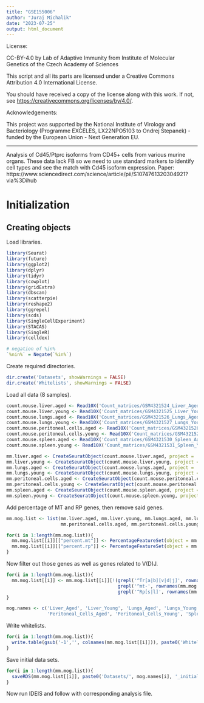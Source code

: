 ```yaml
---
title: "GSE155006"
author: "Juraj Michalik"
date: "2023-07-25"
output: html_document
---
```


License:

CC-BY-4.0 by Lab of Adaptive Immunity from Institute of Molecular Genetics of the Czech Academy of Sciences

This script and all its parts are licensed under a
Creative Commons Attribution 4.0 International License.

You should have received a copy of the license along with this
work. If not, see <https://creativecommons.org/licenses/by/4.0/>.

Acknowledgements:

This project was supported by the National Institute of Virology and 
Bacteriology (Programme EXCELES, LX22NPO5103 to Ondrej Stepanek) - 
funded by the European Union - Next Generation EU.

---

Analysis of Cd45/Ptprc isoforms from CD45+ cells from various murine organs. These data lack FB so we need to use standard markers to identify cell types and see the match with Cd45 isoform expression.
Paper: https://www.sciencedirect.com/science/article/pii/S1074761320304921?via%3Dihub

# Initialization

## Creating objects

Load libraries.

```r
library(Seurat)
library(future)
library(ggplot2)
library(dplyr)
library(tidyr)
library(cowplot)
library(gridExtra)
library(dbscan)
library(scatterpie)
library(reshape2)
library(ggrepel)
library(scds)
library(SingleCellExperiment)
library(STACAS)
library(SingleR)
library(celldex)

# negation of %in% 
`%nin%` = Negate(`%in%`)
```

Create required directories.

```r
dir.create('Datasets', showWarnings = FALSE)
dir.create('Whitelists', showWarnings = FALSE)
```

Load all data (8 samples).

```r
count.mouse.liver.aged <- Read10X('Count_matrices/GSM4321524_Liver_Aged/')
count.mouse.liver.young <- Read10X('Count_matrices/GSM4321525_Liver_Young/')
count.mouse.lungs.aged <- Read10X('Count_matrices/GSM4321526_Lungs_Aged/')
count.mouse.lungs.young <- Read10X('Count_matrices/GSM4321527_Lungs_Young/')
count.mouse.peritoneal.cells.aged <- Read10X('Count_matrices/GSM4321528_Peritoneal_cells_Aged/')
count.mouse.peritoneal.cells.young <- Read10X('Count_matrices/GSM4321529_Peritoneal_cells_Young/')
count.mouse.spleen.aged <- Read10X('Count_matrices/GSM4321530_Spleen_Aged/')
count.mouse.spleen.young <- Read10X('Count_matrices/GSM4321531_Spleen_Young/')
```

```r
mm.liver.aged <- CreateSeuratObject(count.mouse.liver.aged, project = 'Aged Liver')
mm.liver.young <- CreateSeuratObject(count.mouse.liver.young, project = 'Young Liver')
mm.lungs.aged <- CreateSeuratObject(count.mouse.lungs.aged, project = 'Aged Lungs')
mm.lungs.young <- CreateSeuratObject(count.mouse.lungs.young, project = 'Young Lungs')
mm.peritoneal.cells.aged <- CreateSeuratObject(count.mouse.peritoneal.cells.aged, project = 'Aged Peritoneal Cells')
mm.peritoneal.cells.young <- CreateSeuratObject(count.mouse.peritoneal.cells.young, project = 'Young Peritoneal Cells')
mm.spleen.aged <- CreateSeuratObject(count.mouse.spleen.aged, project = 'Aged Spleen')
mm.spleen.young <- CreateSeuratObject(count.mouse.spleen.young, project = 'Young Spleen')
```

Add percentage of MT and RP genes, then remove said genes.

```r
mm.mog.list <- list(mm.liver.aged, mm.liver.young, mm.lungs.aged, mm.lungs.young,
                    mm.peritoneal.cells.aged, mm.peritoneal.cells.young, mm.spleen.aged, mm.spleen.young)
```

```r
for(i in 1:length(mm.mog.list)){
  mm.mog.list[[i]][["percent.mt"]] <- PercentageFeatureSet(object = mm.mog.list[[i]], pattern = "^mt-")
  mm.mog.list[[i]][["percent.rp"]] <- PercentageFeatureSet(object = mm.mog.list[[i]], pattern = "^Rp[s|l]")  
}
```

Now filter out those genes as well as genes related to V(D)J.

```r
for(i in 1:length(mm.mog.list)){
  mm.mog.list[[i]] <- mm.mog.list[[i]][!(grepl('^Tr[a|b][v|d|j]', rownames(mm.mog.list[[i]])) |
                                         grepl('^mt-', rownames(mm.mog.list[[i]])) |
                                         grepl('^Rp[s|l]', rownames(mm.mog.list[[i]]))),]
}
```

```r
mog.names <- c('Liver_Aged', 'Liver_Young', 'Lungs_Aged', 'Lungs_Young',
               'Peritoneal_Cells_Aged', 'Peritoneal_Cells_Young', 'Spleen_Aged', 'Spleen_Young')
```

Write whitelists.

```r
for(i in 1:length(mm.mog.list)){
  write.table(gsub('-1','', colnames(mm.mog.list[[i]])), paste0('Whitelists/Whitelist_', mog.names[i], '.csv'), quote = F, row.names = F, col.names = F)
}
```

Save initial data sets.

```r
for(i in 1:length(mm.mog.list)){
  saveRDS(mm.mog.list[[i]], paste0('Datasets/', mog.names[i], '_initial_data.rds'))
}
```

Now run IDEIS and follow with corresponding analysis file.
